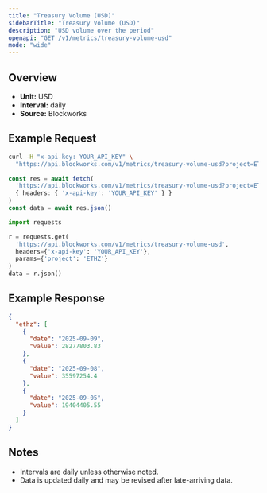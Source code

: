 ```yaml
---
title: "Treasury Volume (USD)"
sidebarTitle: "Treasury Volume (USD)"
description: "USD volume over the period"
openapi: "GET /v1/metrics/treasury-volume-usd"
mode: "wide"
---
```


## Overview

- **Unit:** USD
- **Interval:** daily
- **Source:** Blockworks

## Example Request

<CodeGroup>

```bash cURL
curl -H "x-api-key: YOUR_API_KEY" \
  "https://api.blockworks.com/v1/metrics/treasury-volume-usd?project=ETHZ"
```

```typescript TypeScript
const res = await fetch(
  'https://api.blockworks.com/v1/metrics/treasury-volume-usd?project=ETHZ',
  { headers: { 'x-api-key': 'YOUR_API_KEY' } }
)
const data = await res.json()
```

```python Python
import requests

r = requests.get(
  'https://api.blockworks.com/v1/metrics/treasury-volume-usd',
  headers={'x-api-key': 'YOUR_API_KEY'},
  params={'project': 'ETHZ'}
)
data = r.json()
```

</CodeGroup>

## Example Response

```json
{
  "ethz": [
    {
      "date": "2025-09-09",
      "value": 28277803.83
    },
    {
      "date": "2025-09-08",
      "value": 35597254.4
    },
    {
      "date": "2025-09-05",
      "value": 19404405.55
    }
  ]
}
```

## Notes
- Intervals are daily unless otherwise noted.
- Data is updated daily and may be revised after late-arriving data.